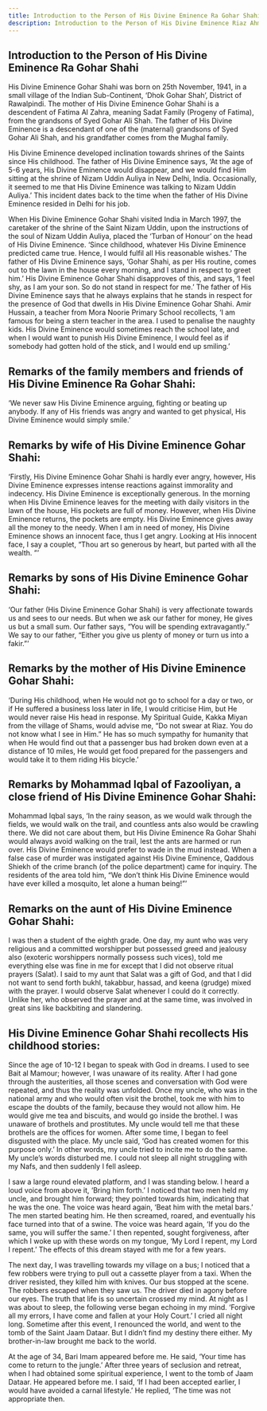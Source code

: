 ```yaml
---
title: Introduction to the Person of His Divine Eminence Ra Gohar Shahi
description: Introduction to the Person of His Divine Eminence Riaz Ahmed Gohar Shahi
---
```


## Introduction to the Person of His Divine Eminence Ra Gohar Shahi

His Divine Eminence Gohar Shahi was born on 25th November, 1941, in
a small village of the Indian Sub-Continent, ‘Dhok Gohar Shah’, District
of Rawalpindi. The mother of His Divine Eminence Gohar Shahi is
a descendent of Fatima Al Zahra, meaning Sadat Family (Progeny of
Fatima), from the grandsons of Syed Gohar Ali Shah. The father of His
Divine Eminence is a descendant of one of the (maternal) grandsons
of Syed Gohar Ali Shah, and his grandfather comes from the Mughal
family.

His Divine Eminence developed inclination towards shrines of the Saints
since His childhood. The father of His Divine Eminence says, ‘At the age
of 5-6 years, His Divine Eminence would disappear, and we would find
Him sitting at the shrine of Nizam Uddin Auliya in New Delhi, India.
Occasionally, it seemed to me that His Divine Eminence was talking to
Nizam Uddin Auliya.’ This incident dates back to the time when the father
of His Divine Eminence resided in Delhi for his job.

When His Divine Eminence Gohar Shahi visited India in March 1997, the
caretaker of the shrine of the Saint Nizam Uddin, upon the instructions
of the soul of Nizam Uddin Auliya, placed the ‘Turban of Honour’ on
the head of His Divine Eminence. ‘Since childhood, whatever His Divine
Eminence predicted came true. Hence, I would fulfil all His reasonable
wishes.’ The father of His Divine Eminence says, ‘Gohar Shahi, as per His
routine, comes out to the lawn in the house every morning, and I stand
in respect to greet him.’ His Divine Eminence Gohar Shahi disapproves of this, and says, ‘I feel shy, as I am your son. So do not stand in respect
for me.’ The father of His Divine Eminence says that he always explains
that he stands in respect for the presence of God that dwells in His Divine
Eminence Gohar Shahi. Amir Hussain, a teacher from Mora Noorie
Primary School recollects, ‘I am famous for being a stern teacher in the
area. I used to penalise the naughty kids. His Divine Eminence would
sometimes reach the school late, and when I would want to punish His
Divine Eminence, I would feel as if somebody had gotten hold of the stick,
and I would end up smiling.’

## Remarks of the family members and friends of His Divine Eminence Ra Gohar Shahi:

‘We never saw His Divine Eminence arguing, fighting or beating up
anybody. If any of His friends was angry and wanted to get physical, His
Divine Eminence would simply smile.’

## Remarks by wife of His Divine Eminence Gohar Shahi:

‘Firstly, His Divine Eminence Gohar Shahi is hardly ever angry, however,
His Divine Eminence expresses intense reactions against immorality and
indecency. His Divine Eminence is exceptionally generous. In the morning
when His Divine Eminence leaves for the meeting with daily visitors in
the lawn of the house, His pockets are full of money. However, when His
Divine Eminence returns, the pockets are empty. His Divine Eminence
gives away all the money to the needy. When I am in need of money, His
Divine Eminence shows an innocent face, thus I get angry. Looking at His
innocent face, I say a couplet, “Thou art so generous by heart, but parted
with all the wealth. ”’

## Remarks by sons of His Divine Eminence Gohar Shahi:

‘Our father (His Divine Eminence Gohar Shahi) is very affectionate
towards us and sees to our needs. But when we ask our father for money,
He gives us but a small sum. Our father says, “You will be spending
extravagantly.” We say to our father, “Either you give us plenty of money
or turn us into a fakir.”’

## Remarks by the mother of His Divine Eminence Gohar Shahi: 

‘During His childhood, when He would not go to school for a day or two,
or if He suffered a business loss later in life, I would criticise Him, but He
would never raise His head in response. My Spiritual Guide, Kakka Miyan
from the village of Shams, would advise me, “Do not swear at Riaz. You
do not know what I see in Him.” He has so much sympathy for humanity
that when He would find out that a passenger bus had broken down even
at a distance of 10 miles, He would get food prepared for the passengers
and would take it to them riding His bicycle.’

## Remarks by Mohammad Iqbal of Fazooliyan, a close friend of His Divine Eminence Gohar Shahi:

Mohammad Iqbal says, ‘In the rainy season, as we would walk through
the fields, we would walk on the trail, and countless ants also would be
crawling there. We did not care about them, but His Divine Eminence
Ra Gohar Shahi would always avoid walking on the trail, lest the ants
are harmed or run over. His Divine Eminence would prefer to wade in
the mud instead. When a false case of murder was instigated against His
Divine Eminence, Qaddous Shiekh of the crime branch (of the police
department) came for inquiry. The residents of the area told him, “We
don’t think His Divine Eminence would have ever killed a mosquito, let
alone a human being!”’

## Remarks on the aunt of His Divine Eminence Gohar Shahi:

I was then a student of the eighth grade. One day, my aunt who was very
religious and a committed worshipper but possessed greed and jealousy
also (exoteric worshippers normally possess such vices), told me everything
else was fine in me for except that I did not observe ritual prayers (Salat).
I said to my aunt that Salat was a gift of God, and that I did not want to
send forth bukhl, takabbur, hassad, and keena (grudge) mixed with the
prayer. I would observe Salat whenever I could do it correctly. Unlike her,
who observed the prayer and at the same time, was involved in great sins
like backbiting and slandering.

## His Divine Eminence Gohar Shahi recollects His childhood stories:

Since the age of 10-12 I began to speak with God in dreams. I used to see
Bait al Mamour; however, I was unaware of its reality. After I had gone
through the austerities, all those scenes and conversation with God were
repeated, and thus the reality was unfolded. Once my uncle, who was in
the national army and who would often visit the brothel, took me with
him to escape the doubts of the family, because they would not allow
him. He would give me tea and biscuits, and would go inside the brothel.
I was unaware of brothels and prostitutes. My uncle would tell me that
these brothels are the offices for women. After some time, I began to feel
disgusted with the place. My uncle said, ‘God has created women for this
purpose only.’ In other words, my uncle tried to incite me to do the same.
My uncle’s words disturbed me. I could not sleep all night struggling with
my Nafs, and then suddenly I fell asleep.

I saw a large round elevated platform, and I was standing below. I heard
a loud voice from above it, ‘Bring him forth.’ I noticed that two men
held my uncle, and brought him forward; they pointed towards him,
indicating that he was the one. The voice was heard again, ‘Beat him with
the metal bars.’ The men started beating him. He then screamed, roared,
and eventually his face turned into that of a swine. The voice was heard
again, ‘If you do the same, you will suffer the same.’ I then repented, sought
forgiveness, after which I woke up with these words on my tongue, ‘My
Lord I repent, my Lord I repent.’ The effects of this dream stayed with me
for a few years.

The next day, I was travelling towards my village on a bus; I noticed that a
few robbers were trying to pull out a cassette player from a taxi. When the
driver resisted, they killed him with knives. Our bus stopped at the scene.
The robbers escaped when they saw us. The driver died in agony before
our eyes. The truth that life is so uncertain crossed my mind. At night as I
was about to sleep, the following verse began echoing in my mind. ‘Forgive
all my errors, I have come and fallen at your Holy Court.’ I cried all night
long. Sometime after this event, I renounced the world, and went to the
tomb of the Saint Jaam Dataar. But I didn’t find my destiny there either.
My brother-in-law brought me back to the world.

At the age of 34, Bari Imam appeared before me. He said, ‘Your time has
come to return to the jungle.’ After three years of seclusion and retreat,
when I had obtained some spiritual experience, I went to the tomb of Jaam
Dataar. He appeared before me. I said, ‘If I had been accepted earlier,
I would have avoided a carnal lifestyle.’ He replied, ‘The time was not
appropriate then.